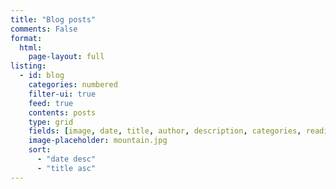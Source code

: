 ```yaml
---
title: "Blog posts"
comments: False
format:
  html:
    page-layout: full
listing:
  - id: blog
    categories: numbered
    filter-ui: true
    feed: true
    contents: posts
    type: grid
    fields: [image, date, title, author, description, categories, reading-time]
    image-placeholder: mountain.jpg
    sort: 
      - "date desc"
      - "title asc"
---
```



:::{#blog}
:::
